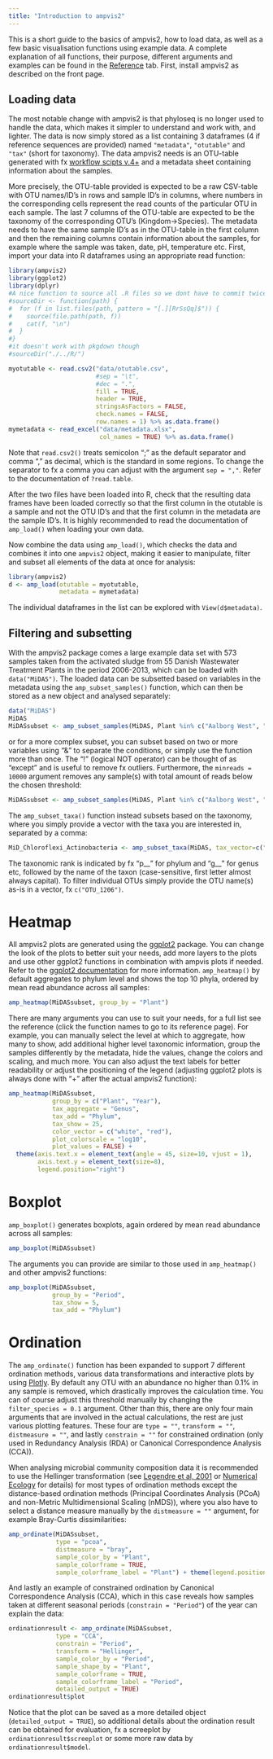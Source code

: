 ```yaml
---
title: "Introduction to ampvis2"
---
```


This is a short guide to the basics of ampvis2, how to load data, as well as a few basic visualisation functions using example data. A complete explanation of all functions, their purpose, different arguments and examples can be found in the [Reference](../reference/index.html) tab. First, install ampvis2 as described on the front page.

## Loading data
The most notable change with ampvis2 is that phyloseq is no longer used to handle the data, which makes it simpler to understand and work with, and lighter. The data is now simply stored as a list containing 3 dataframes (4 if reference sequences are provided) named `"metadata"`, `"otutable"` and `"tax"` (short for taxonomy). The data ampvis2 needs is an OTU-table generated with fx [workflow scipts v.4+](https://github.com/MadsAlbertsen/16S-analysis/tree/master/data.generation) and a metadata sheet containing information about the samples. 

More precisely, the OTU-table provided is expected to be a raw CSV-table with OTU names/ID's in rows and sample ID's in columns, where numbers in the corresponding cells represent the read counts of the particular OTU in each sample. The last 7 columns of the OTU-table are expected to be the taxonomy of the corresponding OTU's (Kingdom->Species). The metadata needs to have the same sample ID's as in the OTU-table in the first column and then the remaining columns contain information about the samples, for example where the sample was taken, date, pH, temperature etc. First, import your data into R dataframes using an appropriate read function:

```r
library(ampvis2)
library(ggplot2)
library(dplyr)
#A nice function to source all .R files so we dont have to commit twice by first updating functions AND build pkgdown page afterwards!
#sourceDir <- function(path) {
#  for (f in list.files(path, pattern = "[.][RrSsQq]$")) {
#    source(file.path(path, f))
#    cat(f, "\n")
#  }
#}
#it doesn't work with pkgdown though
#sourceDir("./../R/")
```

```r
myotutable <- read.csv2("data/otutable.csv", 
                        #sep = "\t",
                        #dec = ".",
                        fill = TRUE,
                        header = TRUE,
                        stringsAsFactors = FALSE,
                        check.names = FALSE,
                        row.names = 1) %>% as.data.frame()
mymetadata <- read_excel("data/metadata.xlsx",
                         col_names = TRUE) %>% as.data.frame()
```

Note that `read.csv2()` treats semicolon ";" as the default separator and comma "," as decimal, which is the standard in some regions. To change the separator to fx a comma you can adjust with the argument `sep = ","`. Refer to the documentation of `?read.table`.

After the two files have been loaded into R, check that the resulting data frames have been loaded correctly so that the first column in the otutable is a sample and not the OTU ID's and that the first column in the metadata are the sample ID's. It is highly recommended to read the documentation of `amp_load()` when loading your own data. 

Now combine the data using `amp_load()`, which checks the data and combines it into one `ampvis2` object, making it easier to manipulate, filter and subset all elements of the data at once for analysis:

```r
library(ampvis2)
d <- amp_load(otutable = myotutable,
              metadata = mymetadata)
```

The individual dataframes in the list can be explored with `View(d$metadata)`.

## Filtering and subsetting
With the ampvis2 package comes a large example data set with 573 samples taken from the activated sludge from 55 Danish Wastewater Treatment Plants in the period 2006-2013, which can be loaded with `data("MiDAS")`. The loaded data can be subsetted based on variables in the metadata using the `amp_subset_samples()` function, which can then be stored as a new object and analysed separately:

```r
data("MiDAS")
MiDAS
MiDASsubset <- amp_subset_samples(MiDAS, Plant %in% c("Aalborg West", "Aalborg East"))
```

or for a more complex subset, you can subset based on two or more variables using "&" to separate the conditions, or simply use the function more than once. The "!" (logical NOT operator) can be thought of as "except" and is useful to remove fx outliers. Furthermore, the `minreads = 10000` argument removes any sample(s) with total amount of reads below the chosen threshold:

```r
MiDASsubset <- amp_subset_samples(MiDAS, Plant %in% c("Aalborg West", "Aalborg East") & !SampleID %in% c("16SAMP-749"), minreads = 10000)
```

The `amp_subset_taxa()` function instead subsets based on the taxonomy, where you simply provide a vector with the taxa you are interested in, separated by a comma:

```r
MiD_Chloroflexi_Actinobacteria <- amp_subset_taxa(MiDAS, tax_vector=c("p__Chloroflexi", "p__Actinobacteria"))
```

The taxonomic rank is indicated by fx "p__" for phylum and "g__" for genus etc, followed by the name of the taxon (case-sensitive, first letter almost always capital). To filter individual OTUs simply provide the OTU name(s) as-is in a vector, fx `c("OTU_1206")`.

# Heatmap
All ampvis2 plots are generated using the [ggplot2](http://ggplot2.tidyverse.org/) package. You can change the look of the plots to better suit your needs, add more layers to the plots and use other ggplot2 functions in combination with ampvis plots if needed. Refer to the [ggplot2 documentation](http://ggplot2.tidyverse.org/reference/index.html) for more information. `amp_heatmap()` by default aggregates to phylum level and shows the top 10 phyla, ordered by mean read abundance across all samples:

```r
amp_heatmap(MiDASsubset, group_by = "Plant")
```

There are many arguments you can use to suit your needs, for a full list see the reference (click the function names to go to its reference page). For example, you can manually select the level at which to aggregate, how many to show, add additional higher level taxonomic information, group the samples differently by the metadata, hide the values, change the colors and scaling, and much more. You can also adjust the text labels for better readability or adjust the positioning of the legend (adjusting ggplot2 plots is always done with "+" after the actual ampvis2 function):

```r
amp_heatmap(MiDASsubset,
            group_by = c("Plant", "Year"),
            tax_aggregate = "Genus",
            tax_add = "Phylum",
            tax_show = 25,
            color_vector = c("white", "red"),
            plot_colorscale = "log10",
            plot_values = FALSE) +
  theme(axis.text.x = element_text(angle = 45, size=10, vjust = 1),
        axis.text.y = element_text(size=8),
        legend.position="right")
```

# Boxplot
`amp_boxplot()` generates boxplots, again ordered by mean read abundance across all samples:

```r
amp_boxplot(MiDASsubset)
```

The arguments you can provide are similar to those used in `amp_heatmap()` and other ampvis2 functions:

```r
amp_boxplot(MiDASsubset,
            group_by = "Period",
            tax_show = 5,
            tax_add = "Phylum")
```

# Ordination
The `amp_ordinate()` function has been expanded to support 7 different ordination methods, various data transformations and interactive plots by using [Plotly](https://plot.ly/). By default any OTU with an abundance no higher than 0.1% in any sample is removed, which drastically improves the calculation time. You can of course adjust this threshold manually by changing the `filter_species = 0.1` argument. Other than this, there are only four main arguments that are involved in the actual calculations, the rest are just various plotting features. These four are `type = ""`, `transform = ""`, `distmeasure = ""`, and lastly `constrain = ""` for constrained ordination (only used in Redundancy Analysis (RDA) or Canonical Correspondence Analysis (CCA)).

When analysing microbial community composition data it is recommended to use the Hellinger transformation (see [Legendre et al, 2001](https://doi.org/10.1007/s004420100716) or [Numerical Ecology](https://www.elsevier.com/books/numerical-ecology/legendre/978-0-444-53868-0) for details) for most types of ordination methods except the distance-based ordination methods (Principal Coordinates Analysis (PCoA) and non-Metric Multidimensional Scaling (nMDS)), where you also have to select a distance measure manually by the `distmeasure = ""` argument, for example Bray-Curtis dissimilarities:

```r
amp_ordinate(MiDASsubset, 
             type = "pcoa",
             distmeasure = "bray",
             sample_color_by = "Plant",
             sample_colorframe = TRUE,
             sample_colorframe_label = "Plant") + theme(legend.position = "blank")
```

And lastly an example of constrained ordination by Canonical Correspondence Analysis (CCA), which in this case reveals how samples taken at different seasonal periods (`constrain = "Period"`) of the year can explain the data:

```r
ordinationresult <- amp_ordinate(MiDASsubset, 
             type = "CCA",
             constrain = "Period",
             transform = "Hellinger",
             sample_color_by = "Period",
             sample_shape_by = "Plant",
             sample_colorframe = TRUE,
             sample_colorframe_label = "Period",
             detailed_output = TRUE)
ordinationresult$plot
```

Notice that the plot can be saved as a more detailed object (`detailed_output = TRUE`), so additional details about the ordination result can be obtained for evaluation, fx a screeplot by `ordinationresult$screeplot` or some more raw data by `ordinationresult$model`. 
